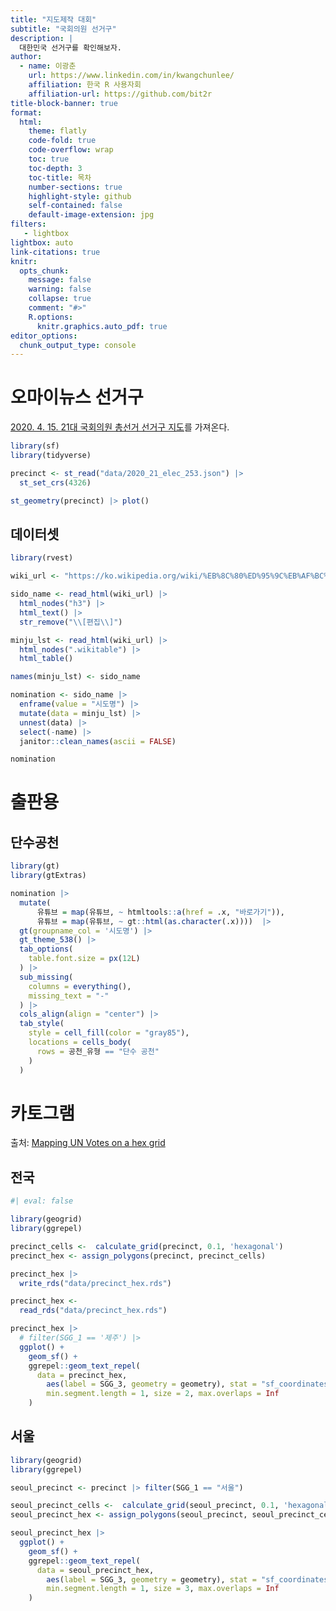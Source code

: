 ```yaml
---
title: "지도제작 대회"
subtitle: "국회의원 선거구"
description: |
  대한민국 선거구를 확인해보자.
author:
  - name: 이광춘
    url: https://www.linkedin.com/in/kwangchunlee/
    affiliation: 한국 R 사용자회
    affiliation-url: https://github.com/bit2r
title-block-banner: true
format:
  html:
    theme: flatly
    code-fold: true
    code-overflow: wrap
    toc: true
    toc-depth: 3
    toc-title: 목차
    number-sections: true
    highlight-style: github    
    self-contained: false
    default-image-extension: jpg
filters:
   - lightbox
lightbox: auto
link-citations: true
knitr:
  opts_chunk: 
    message: false
    warning: false
    collapse: true
    comment: "#>" 
    R.options:
      knitr.graphics.auto_pdf: true
editor_options: 
  chunk_output_type: console
---
```



# 오마이뉴스 선거구

[2020. 4. 15. 21대 국회의원 총선거 선거구 지도](https://github.com/OhmyNews/2020_21_elec_map)를 가져온다.

```r
library(sf)
library(tidyverse)

precinct <- st_read("data/2020_21_elec_253.json") |> 
  st_set_crs(4326)

st_geometry(precinct) |> plot()

```


## 데이터셋

```r
library(rvest)

wiki_url <- "https://ko.wikipedia.org/wiki/%EB%8C%80%ED%95%9C%EB%AF%BC%EA%B5%AD_%EC%A0%9C21%EB%8C%80_%EA%B5%AD%ED%9A%8C%EC%9D%98%EC%9B%90_%EC%84%A0%EA%B1%B0_%EB%8D%94%EB%B6%88%EC%96%B4%EB%AF%BC%EC%A3%BC%EB%8B%B9_%ED%9B%84%EB%B3%B4_%EB%AA%A9%EB%A1%9D"

sido_name <- read_html(wiki_url) |> 
  html_nodes("h3") |> 
  html_text() |> 
  str_remove("\\[편집\\]")

minju_lst <- read_html(wiki_url) |> 
  html_nodes(".wikitable") |> 
  html_table()

names(minju_lst) <- sido_name

nomination <- sido_name |> 
  enframe(value = "시도명") |> 
  mutate(data = minju_lst) |> 
  unnest(data) |> 
  select(-name) |> 
  janitor::clean_names(ascii = FALSE) 

nomination
```

# 출판용

## 단수공천

```r
library(gt)
library(gtExtras)

nomination |> 
  mutate(
      유튜브 = map(유튜브, ~ htmltools::a(href = .x, "바로가기")),
      유튜브 = map(유튜브, ~ gt::html(as.character(.x))))  |> 
  gt(groupname_col = '시도명') |> 
  gt_theme_538() |> 
  tab_options(
    table.font.size = px(12L)
  ) |> 
  sub_missing(
    columns = everything(),
    missing_text = "-"
  ) |> 
  cols_align(align = "center") |> 
  tab_style(
    style = cell_fill(color = "gray85"),
    locations = cells_body(
      rows = 공천_유형 == "단수 공천"
    )
  )  
```


# 카토그램

[출처: [Mapping UN Votes on a hex grid](https://www.simoncoulombe.com/2018/01/unvotes_hexgrid/)]{.aside}

## 전국

```r
#| eval: false

library(geogrid)
library(ggrepel)

precinct_cells <-  calculate_grid(precinct, 0.1, 'hexagonal')
precinct_hex <- assign_polygons(precinct, precinct_cells)

precinct_hex |> 
  write_rds("data/precinct_hex.rds")
```



```r
precinct_hex <- 
  read_rds("data/precinct_hex.rds")

precinct_hex |> 
  # filter(SGG_1 == '제주') |> 
  ggplot() +
    geom_sf() +
    ggrepel::geom_text_repel(
      data = precinct_hex,
        aes(label = SGG_3, geometry = geometry), stat = "sf_coordinates", 
        min.segment.length = 1, size = 2, max.overlaps = Inf
    ) 
```


## 서울

```r
library(geogrid)
library(ggrepel)

seoul_precinct <- precinct |> filter(SGG_1 == "서울")

seoul_precinct_cells <-  calculate_grid(seoul_precinct, 0.1, 'hexagonal')
seoul_precinct_hex <- assign_polygons(seoul_precinct, seoul_precinct_cells)

seoul_precinct_hex |> 
  ggplot() +
    geom_sf() +
    ggrepel::geom_text_repel(
      data = seoul_precinct_hex,
        aes(label = SGG_3, geometry = geometry), stat = "sf_coordinates", 
        min.segment.length = 1, size = 3, max.overlaps = Inf
    )
```




